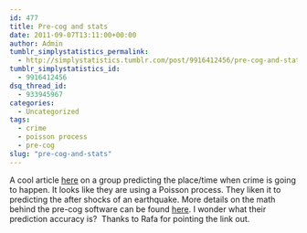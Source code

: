 ```yaml
---
id: 477
title: Pre-cog and stats
date: 2011-09-07T13:11:00+00:00
author: Admin
tumblr_simplystatistics_permalink:
  - http://simplystatistics.tumblr.com/post/9916412456/pre-cog-and-stats
tumblr_simplystatistics_id:
  - 9916412456
dsq_thread_id:
  - 933945967
categories:
  - Uncategorized
tags:
  - crime
  - poisson process
  - pre-cog
slug: "pre-cog-and-stats"
---
```

A cool article <a href="http://singularityhub.com/2011/08/29/pre-cog-is-real-%E2%80%93-new-software-stops-crime-before-it-happens/" target="_blank">here</a> on a group predicting the place/time when crime is going to happen. It looks like they are using a Poisson process. They liken it to predicting the after shocks of an earthquake. More details on the math behind the pre-cog software can be found <a href="http://math.scu.edu/~gmohler/crime_project.html" target="_blank">here</a>. I wonder what their prediction accuracy is?  Thanks to Rafa for pointing the link out. 
